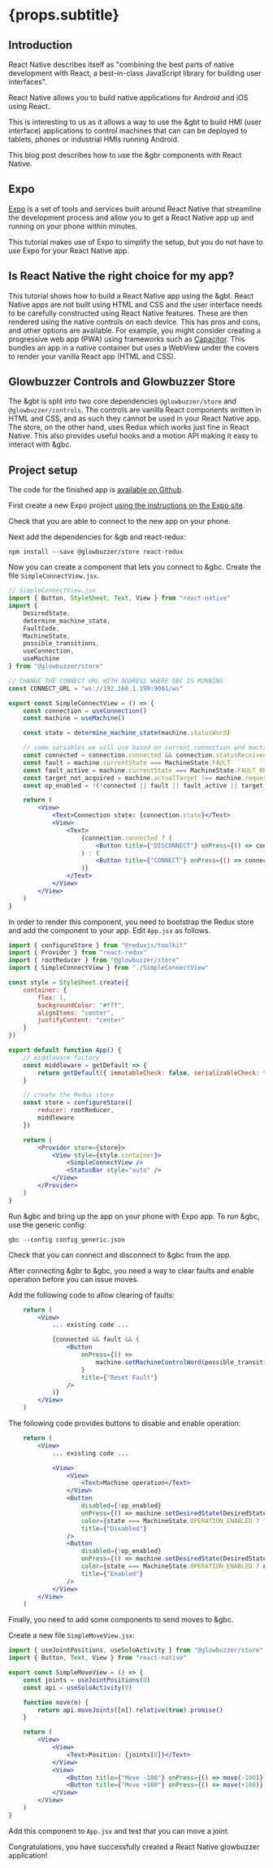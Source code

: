 
# {props.subtitle}

<ReadingTime time="10"/>
<PageTag tags={props.tags}/>

## Introduction

<TitleImage image={reactIcon} alt="React logo"/>

React Native describes itself as "combining the best parts of native development with React, a best-in-class
JavaScript library for building user interfaces".

React Native allows you to build native applications for Android and iOS using React.

This is interesting to us as it allows a way to use the &gbt to build HMI (user interface) applications to control
machines that can can be deployed to tablets, phones or industrial HMIs running Android.

This blog post describes how to use the &gbr components with React Native.

## Expo

[Expo](https://expo.dev) is a set of tools and services built around React Native that streamline the development process and allow you to
get a React Native app up and running on your phone within minutes.

This tutorial makes use of Expo to simplify the setup, but you do not have to use Expo for your React Native app.

## Is React Native the right choice for my app?

This tutorial shows how to build a React Native app using the &gbt. React Native apps are not built using HTML and CSS and
the user interface needs to be carefully constructed using React Native features. These are then rendered using the native
controls on each device. This has pros and cons, and other options are available. For example, you might consider creating a
progressive web app (PWA) using frameworks such as [Capacitor](https://capacitorjs.com). This bundles an app in a native
container but uses a WebView under the covers to render your vanilla React app (HTML and CSS).

## Glowbuzzer Controls and Glowbuzzer Store

The &gbt is split into two core dependencies `@glowbuzzer/store` and `@glowbuzzer/controls`. The controls are vanilla
React components written in HTML and CSS, and as such they cannot be used in your React Native app. The store, on the other hand,
uses Redux which works just fine in React Native. This also provides useful hooks and a motion API making it easy to interact with
&gbc.

## Project setup

The code for the finished app is [available on Github](https://github.com/glowbuzzer/gbr/tree/main/examples/react-native).

First create a new Expo project [using the instructions on the Expo site](https://docs.expo.dev/get-started/create-a-new-app).

Check that you are able to connect to the new app on your phone.

Next add the dependencies for &gb and react-redux:
```
npm install --save @glowbuzzer/store react-redux
```

Now you can create a component that lets you connect to &gbc. Create the file `SimpleConnectView.jsx`.

```jsx
// SimpleConnectView.jsx
import { Button, StyleSheet, Text, View } from "react-native"
import {
    DesiredState,
    determine_machine_state,
    FaultCode,
    MachineState,
    possible_transitions,
    useConnection,
    useMachine
} from "@glowbuzzer/store"

// CHANGE THE CONNECT URL WITH ADDRESS WHERE GBC IS RUNNING
const CONNECT_URL = "ws://192.168.1.199:9001/ws"

export const SimpleConnectView = () => {
    const connection = useConnection()
    const machine = useMachine()

    const state = determine_machine_state(machine.statusWord)

    // some variables we will use based on current connection and machine state
    const connected = connection.connected && connection.statusReceived
    const fault = machine.currentState === MachineState.FAULT
    const fault_active = machine.currentState === MachineState.FAULT_REACTION_ACTIVE
    const target_not_acquired = machine.actualTarget !== machine.requestedTarget
    const op_enabled = !(!connected || fault || fault_active || target_not_acquired)

    return (
        <View>
            <Text>Connection state: {connection.state}</Text>
            <View>
                <Text>
                    {connection.connected ? (
                        <Button title={"DISCONNECT"} onPress={() => connection.disconnect()} />
                    ) : (
                        <Button title={"CONNECT"} onPress={() => connection.connect(CONNECT_URL)} />
                    )}
                </Text>
            </View>
        </View>
    )
}
```

In order to render this component, you need to bootstrap the Redux store and add the component to your app. Edit `App.jsx` as follows.

```jsx
import { configureStore } from "@reduxjs/toolkit"
import { Provider } from "react-redux"
import { rootReducer } from "@glowbuzzer/store"
import { SimpleConnectView } from "./SimpleConnectView"

const style = StyleSheet.create({
    container: {
        flex: 1,
        backgroundColor: "#fff",
        alignItems: "center",
        justifyContent: "center"
    }
})

export default function App() {
    // middleware factory
    const middleware = getDefault => {
        return getDefault({ immutableCheck: false, serializableCheck: false })
    }

    // create the Redux store
    const store = configureStore({
        reducer: rootReducer,
        middleware
    })

    return (
        <Provider store={store}>
            <View style={style.container}>
                <SimpleConnectView />
                <StatusBar style="auto" />
            </View>
        </Provider>
    )
}
```

Run &gbc and bring up the app on your phone with Expo app. To run &gbc, use the generic config:
```shell
gbc --config config_generic.json
```

Check that you can connect and disconnect to &gbc from the app.

After connecting &gbr to &gbc, you need a way to clear faults and enable operation before you can issue moves.

Add the following code to allow clearing of faults:

```jsx
    return (
        <View>
            ... existing code ...

            {connected && fault && (
                <Button
                    onPress={() =>
                        machine.setMachineControlWord(possible_transitions.FaultReset())
                    }
                    title={"Reset Fault"}
                />
            )}
        </View>
    )
```

The following code provides buttons to disable and enable operation:

```jsx
    return (
        <View>
            ... existing code ...

            <View>
                <View>
                    <Text>Machine operation</Text>
                </View>
                <Button
                    disabled={!op_enabled}
                    onPress={() => machine.setDesiredState(DesiredState.STANDBY)}
                    color={state === MachineState.OPERATION_ENABLED ? "gray" : undefined}
                    title={"Disabled"}
                />
                <Button
                    disabled={!op_enabled}
                    onPress={() => machine.setDesiredState(DesiredState.OPERATIONAL)}
                    color={state === MachineState.OPERATION_ENABLED ? undefined : "gray"}
                    title={"Enabled"}
                />
            </View>
        </View>
    )
```

Finally, you need to add some components to send moves to &gbc.

Create a new file `SimpleMoveView.jsx`:

```jsx
import { useJointPositions, useSoloActivity } from "@glowbuzzer/store"
import { Button, Text, View } from "react-native"

export const SimpleMoveView = () => {
    const joints = useJointPositions(0)
    const api = useSoloActivity(0)

    function move(n) {
        return api.moveJoints([n]).relative(true).promise()
    }

    return (
        <View>
            <View>
                <Text>Position: {joints[0]}</Text>
            </View>
            <View>
                <Button title={"Move -100"} onPress={() => move(-100)} />
                <Button title={"Move +100"} onPress={() => move(+100)} />
            </View>
        </View>
    )
}
```

Add this component to `App.jsx` and test that you can move a joint.

Congratulations, you have successfully created a React Native glowbuzzer application!
